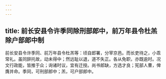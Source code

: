 ```yaml
---
---
---
```

title: 前长安县令许季同除刑部郎中，前万年县令杜羔除户部郎中制
---



前长安县令许季同、前万年县令杜羔等：顷自郎署，分宰京邑。而长吏待之，小乖常礼。虽同辞托故，动未得中；然远耻以退，道不失正。各从免职，亦既逾时。况文行政能，皆推于众；询诸时议，宜有迁授。尚书郎缺，方选才良；宪部人曹，俾膺并命。季同，可刑部郎中；羔，可户部郎中。